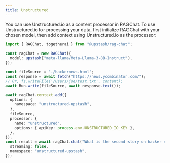 ```yaml
---
title: Unstructured
---
```


You can use Unstructured.io as a content processor in RAGChat. To use Unstructured.io for processing your data, first initialize RAGChat with your chosen model, then add context using Unstructured.io as the processor:

```typescript
import { RAGChat, togetherai } from "@upstash/rag-chat";

const ragChat = new RAGChat({
  model: upstash("meta-llama/Meta-Llama-3-8B-Instruct"),
});

const fileSource = "./hackernews.html";
const response = await fetch("https://news.ycombinator.com/");
// Or, fs.writeFile('/Users/joe/test.txt', content);
await Bun.write(fileSource, await response.text());

await ragChat.context.add({
  options: {
    namespace: "unstructured-upstash",
  },
  fileSource,
  processor: {
    name: "unstructured",
    options: { apiKey: process.env.UNSTRUCTURED_IO_KEY },
  },
});
const result = await ragChat.chat("What is the second story on hacker news?", {
  streaming: false,
  namespace: "unstructured-upstash",
});
```
